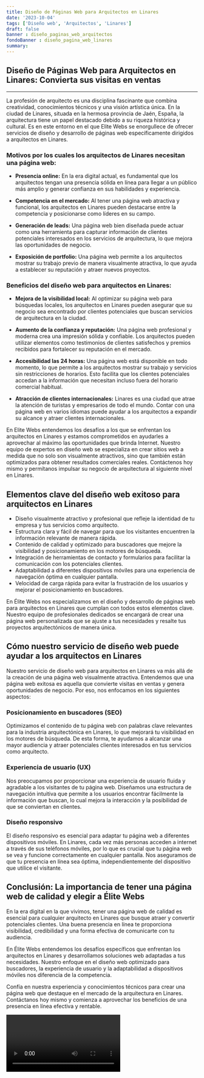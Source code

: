 ```yaml
---
title: Diseño de Páginas Web para Arquitectos en Linares
date: '2023-10-04'
tags: ['Diseño web', 'Arquitectos', 'Linares']
draft: false
banner : diseño_paginas_web_arquitectos
fondoBanner : diseño_pagina_web_linares
summary: 
---
```


## Diseño de Páginas Web para Arquitectos en Linares: Convierta sus visitas en ventas

--------

La profesión de arquitecto es una disciplina fascinante que combina creatividad, conocimientos técnicos y una visión artística única. En la ciudad de Linares, situada en la hermosa provincia de Jaén, España, la arquitectura tiene un papel destacado debido a su riqueza histórica y cultural. Es en este entorno en el que Elite Webs se enorgullece de ofrecer servicios de diseño y desarrollo de páginas web específicamente dirigidos a arquitectos en Linares.

### Motivos por los cuales los arquitectos de Linares necesitan una página web:

- **Presencia online:** En la era digital actual, es fundamental que los arquitectos tengan una presencia sólida en línea para llegar a un público más amplio y generar confianza en sus habilidades y experiencia.

- **Competencia en el mercado:** Al tener una página web atractiva y funcional, los arquitectos en Linares pueden destacarse entre la competencia y posicionarse como líderes en su campo.

- **Generación de leads:** Una página web bien diseñada puede actuar como una herramienta para capturar información de clientes potenciales interesados en los servicios de arquitectura, lo que mejora las oportunidades de negocio.

- **Exposición de portfolio:** Una página web permite a los arquitectos mostrar su trabajo previo de manera visualmente atractiva, lo que ayuda a establecer su reputación y atraer nuevos proyectos.

### Beneficios del diseño web para arquitectos en Linares:

- **Mejora de la visibilidad local:** Al optimizar su página web para búsquedas locales, los arquitectos en Linares pueden asegurar que su negocio sea encontrado por clientes potenciales que buscan servicios de arquitectura en la ciudad.

- **Aumento de la confianza y reputación:** Una página web profesional y moderna crea una impresión sólida y confiable. Los arquitectos pueden utilizar elementos como testimonios de clientes satisfechos y premios recibidos para fortalecer su reputación en el mercado.

- **Accesibilidad las 24 horas:** Una página web está disponible en todo momento, lo que permite a los arquitectos mostrar su trabajo y servicios sin restricciones de horarios. Esto facilita que los clientes potenciales accedan a la información que necesitan incluso fuera del horario comercial habitual.

- **Atracción de clientes internacionales:** Linares es una ciudad que atrae la atención de turistas y empresarios de todo el mundo. Contar con una página web en varios idiomas puede ayudar a los arquitectos a expandir su alcance y atraer clientes internacionales.

En Elite Webs entendemos los desafíos a los que se enfrentan los arquitectos en Linares y estamos comprometidos en ayudarles a aprovechar al máximo las oportunidades que brinda Internet. Nuestro equipo de expertos en diseño web se especializa en crear sitios web a medida que no solo son visualmente atractivos, sino que también están optimizados para obtener resultados comerciales reales. Contáctenos hoy mismo y permítanos impulsar su negocio de arquitectura al siguiente nivel en Linares.

<GifSeo />

<Cta />

## Elementos clave del diseño web exitoso para arquitectos en Linares

- Diseño visualmente atractivo y profesional que refleje la identidad de tu empresa y tus servicios como arquitecto.
- Estructura clara y fácil de navegar para que los visitantes encuentren la información relevante de manera rápida.
- Contenido de calidad y optimizado para buscadores que mejore la visibilidad y posicionamiento en los motores de búsqueda.
- Integración de herramientas de contacto y formularios para facilitar la comunicación con los potenciales clientes.
- Adaptabilidad a diferentes dispositivos móviles para una experiencia de navegación óptima en cualquier pantalla.
- Velocidad de carga rápida para evitar la frustración de los usuarios y mejorar el posicionamiento en buscadores.

En Élite Webs nos especializamos en el diseño y desarrollo de páginas web para arquitectos en Linares que cumplan con todos estos elementos clave. Nuestro equipo de profesionales dedicados se encargará de crear una página web personalizada que se ajuste a tus necesidades y resalte tus proyectos arquitectónicos de manera única.

## Cómo nuestro servicio de diseño web puede ayudar a los arquitectos en Linares

Nuestro servicio de diseño web para arquitectos en Linares va más allá de la creación de una página web visualmente atractiva. Entendemos que una página web exitosa es aquella que convierte visitas en ventas y genera oportunidades de negocio. Por eso, nos enfocamos en los siguientes aspectos:

### Posicionamiento en buscadores (SEO)

Optimizamos el contenido de tu página web con palabras clave relevantes para la industria arquitectónica en Linares, lo que mejorará tu visibilidad en los motores de búsqueda. De esta forma, te ayudamos a alcanzar una mayor audiencia y atraer potenciales clientes interesados en tus servicios como arquitecto.

### Experiencia de usuario (UX)

Nos preocupamos por proporcionar una experiencia de usuario fluida y agradable a los visitantes de tu página web. Diseñamos una estructura de navegación intuitiva que permite a los usuarios encontrar fácilmente la información que buscan, lo cual mejora la interacción y la posibilidad de que se conviertan en clientes.

### Diseño responsivo

El diseño responsivo es esencial para adaptar tu página web a diferentes dispositivos móviles. En Linares, cada vez más personas acceden a internet a través de sus teléfonos móviles, por lo que es crucial que tu página web se vea y funcione correctamente en cualquier pantalla. Nos aseguramos de que tu presencia en línea sea óptima, independientemente del dispositivo que utilice el visitante.

## Conclusión: La importancia de tener una página web de calidad y elegir a Élite Webs

En la era digital en la que vivimos, tener una página web de calidad es esencial para cualquier arquitecto en Linares que busque atraer y convertir potenciales clientes. Una buena presencia en línea te proporciona visibilidad, credibilidad y una forma efectiva de comunicarte con tu audiencia.

En Élite Webs entendemos los desafíos específicos que enfrentan los arquitectos en Linares y desarrollamos soluciones web adaptadas a tus necesidades. Nuestro enfoque en el diseño web optimizado para buscadores, la experiencia de usuario y la adaptabilidad a dispositivos móviles nos diferencia de la competencia.

Confía en nuestra experiencia y conocimientos técnicos para crear una página web que destaque en el mercado de la arquitectura en Linares. Contáctanos hoy mismo y comienza a aprovechar los beneficios de una presencia en línea efectiva y rentable.

<Video />

<CtaBot job='Arquitectos' city='Linares'/>

<Gmaps query='Linares+españa+maps' />